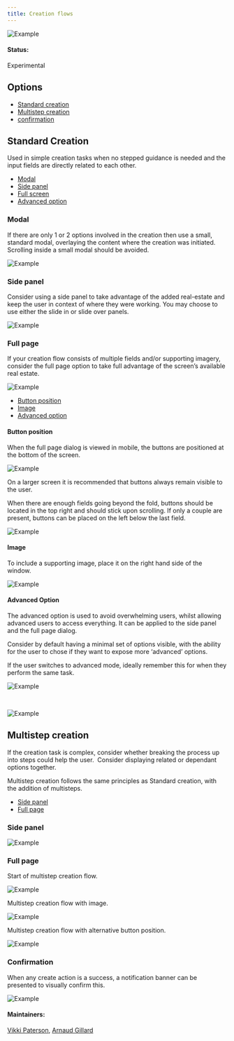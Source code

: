 ```yaml
---
title: Creation flows
---
```



<ImageComponent cols="8">

![Example](images/1.png)

</ImageComponent>


#### Status:

Experimental

## Options

<AnchorLinks>

- [Standard creation](#standard-creation)
- [Multistep creation](#multistep-creation)
- [confirmation](#confirmation)

</AnchorLinks>


## Standard Creation

Used in simple creation tasks when no stepped guidance is needed and the input fields are directly related to each other. 

<AnchorLinks small>

- [Modal](#modal)
- [Side panel](#side-panel)
- [Full screen](#full-screen)
- [Advanced option](#advanced-option)

</AnchorLinks>

### Modal
If there are only 1 or 2 options involved in the creation then use a small, standard modal, overlaying the content where the creation was initiated. Scrolling inside a small modal should be avoided. 

<ImageComponent cols="8">

![Example](images/2.png)

</ImageComponent>


### Side panel
Consider using a side panel to take advantage of the added real-estate and keep the user in context of where they were working. You may choose to use either the slide in or slide over panels.


<ImageComponent cols="8">

![Example](images/3.png)

</ImageComponent>

### Full page
If your creation flow consists of multiple fields and/or supporting imagery, consider the full page option to take full advantage of the screen’s available real estate. 


<ImageComponent cols="8">

![Example](images/4.png)

</ImageComponent>

<AnchorLinks small>

- [Button position](#button-position)
- [Image](#Image)
- [Advanced option](#advanced-option)

</AnchorLinks>

#### Button position
When the full page dialog is viewed in mobile, the buttons are positioned at the bottom of the screen.

<ImageComponent cols="8">

![Example](images/5.png)

</ImageComponent>

On a larger screen it is recommended that buttons always remain visible to the user.

When there are enough fields going beyond the fold, buttons should be located in the top right and should stick upon scrolling. If only a couple are present, buttons can be placed on the left below the last field. 

<ImageComponent cols="8">

![Example](images/6.png)

</ImageComponent>

#### Image
To include a supporting image, place it on the right hand side of the window. 

<ImageComponent cols="8">

![Example](images/7.png)

</ImageComponent>

#### Advanced Option

The advanced option is used to avoid overwhelming users, whilst allowing advanced users to access everything. It can be applied to the side panel and the full page dialog.

Consider by default having a minimal set of options visible, with the ability for the user to chose if they want to expose more ‘advanced’ options.

If the user switches to advanced mode, ideally remember this for when they perform the same task.

<ImageComponent cols="4">

![Example](images/8.png)

</ImageComponent>
<br />
<ImageComponent cols="8">

![Example](images/9.png)

</ImageComponent>


## Multistep creation
If the creation task is complex, consider whether breaking the process up into steps could help the user.  Consider displaying related or dependant options together.

Multistep creation follows the same principles as Standard creation, with the addition of multisteps.


<AnchorLinks small>

- [Side panel](#side-panel)
- [Full page](#full-page)

</AnchorLinks>

### Side panel
<ImageComponent cols="8">

![Example](images/10.png)

</ImageComponent>

### Full page

Start of multistep creation flow.
<ImageComponent cols="8">

![Example](images/11.1.png)

</ImageComponent>


Multistep creation flow with image.

<ImageComponent cols="8">

![Example](images/11.2.png)

</ImageComponent>


Multistep creation flow with alternative button position.

<ImageComponent cols="8">

![Example](images/11.3.png)

</ImageComponent>



### Confirmation
When any create action is a success, a notification banner can be presented to visually confirm this. 

<ImageComponent cols="8">

![Example](images/12.png)

</ImageComponent>


#### Maintainers:

[Vikki Paterson](https://github.ibm.com/VICTORIA), [Arnaud Gillard](https://github.ibm.com/Arnaud-Gillard)